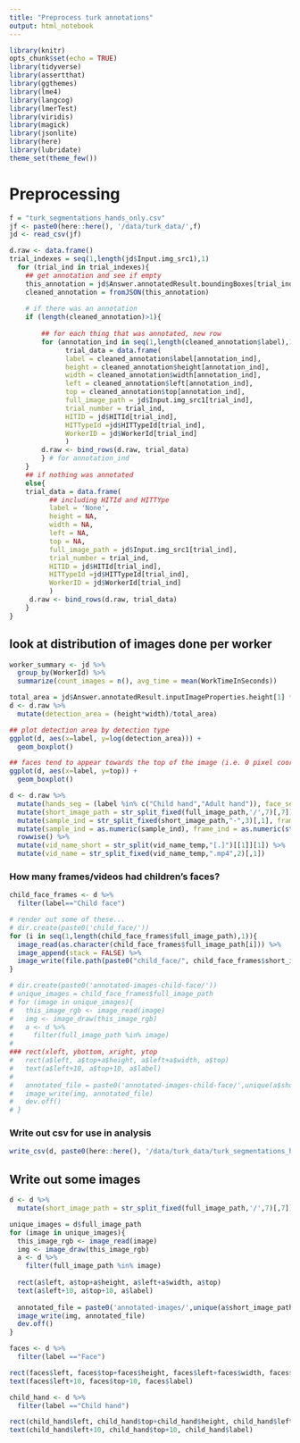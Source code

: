 ```yaml
---
title: "Preprocess turk annotations"
output: html_notebook
---
```



```r
library(knitr)
opts_chunk$set(echo = TRUE)
library(tidyverse)
library(assertthat)
library(ggthemes)
library(lme4)
library(langcog)
library(lmerTest)
library(viridis)
library(magick)
library(jsonlite)
library(here)
library(lubridate)
theme_set(theme_few())
```


# Preprocessing

```r
f = "turk_segmentations_hands_only.csv"
jf <- paste0(here::here(), '/data/turk_data/',f)
jd <- read_csv(jf)

d.raw <- data.frame()
trial_indexes = seq(1,length(jd$Input.img_src1),1)
  for (trial_ind in trial_indexes){
    ## get annotation and see if empty
    this_annotation = jd$Answer.annotatedResult.boundingBoxes[trial_ind]
    cleaned_annotation = fromJSON(this_annotation)
    
    # if there was an annotation
    if (length(cleaned_annotation)>1){
        
        ## for each thing that was annotated, new row
        for (annotation_ind in seq(1,length(cleaned_annotation$label),1)){
              trial_data = data.frame(
              label = cleaned_annotation$label[annotation_ind],
              height = cleaned_annotation$height[annotation_ind],
              width = cleaned_annotation$width[annotation_ind],
              left = cleaned_annotation$left[annotation_ind],
              top = cleaned_annotation$top[annotation_ind],
              full_image_path = jd$Input.img_src1[trial_ind],
              trial_number = trial_ind,
              HITID = jd$HITId[trial_ind],
              HITTypeId =jd$HITTypeId[trial_ind],
              WorkerID = jd$WorkerId[trial_ind]
              )
        d.raw <- bind_rows(d.raw, trial_data)
        } # for annotation_ind
    } 
    ## if nothing was annotated
    else{
    trial_data = data.frame(
          ## including HITId and HITTYpe
          label = 'None',
          height = NA,
          width = NA,
          left = NA,
          top = NA,
          full_image_path = jd$Input.img_src1[trial_ind],
          trial_number = trial_ind,
          HITID = jd$HITId[trial_ind],
          HITTypeId =jd$HITTypeId[trial_ind],
          WorkerID = jd$WorkerId[trial_ind]
          )
     d.raw <- bind_rows(d.raw, trial_data)
    }
}
```

## look at distribution of images done per worker
```r
worker_summary <- jd %>%
  group_by(WorkerId) %>%
  summarize(count_images = n(), avg_time = mean(WorkTimeInSeconds))
```


```r
total_area = jd$Answer.annotatedResult.inputImageProperties.height[1] * jd$Answer.annotatedResult.inputImageProperties.width[1]
d <- d.raw %>%
  mutate(detection_area = (height*width)/total_area)

## plot detection area by detection type
ggplot(d, aes(x=label, y=log(detection_area))) +
  geom_boxplot()

## faces tend to appear towards the top of the image (i.e. 0 pixel coordinates, or upper visual field)
ggplot(d, aes(x=label, y=top)) +
  geom_boxplot()


```



```r

d <- d.raw %>%
  mutate(hands_seg = (label %in% c("Child hand","Adult hand")), face_seg = (label == "Adult Face")) %>%
  mutate(short_image_path = str_split_fixed(full_image_path,'/',7)[,7]) %>%
  mutate(sample_ind = str_split_fixed(short_image_path,"-",3)[,1], frame_ind_temp = str_split_fixed(short_image_path,"-",3)[,3], vid_name_temp = str_split_fixed(short_image_path,"-",3)[,2]) %>%
  mutate(sample_ind = as.numeric(sample_ind), frame_ind = as.numeric(str_split_fixed(frame_ind_temp,".jpg",3)[,1])) %>%
  rowwise() %>%
  mutate(vid_name_short = str_split(vid_name_temp,"[.]")[[1]][1]) %>%
  mutate(vid_name = str_split_fixed(vid_name_temp,".mp4",2)[,1]) 
```


### How many frames/videos had children's faces?
```r
child_face_frames <- d %>%
  filter(label=="Child face")

# render out some of these...
# dir.create(paste0('child_face/'))
for (i in seq(1,length(child_face_frames$full_image_path),1)){
  image_read(as.character(child_face_frames$full_image_path[i])) %>%
  image_append(stack = FALSE) %>%
  image_write(file.path(paste0("child_face/", child_face_frames$short_image_path[i])))
}

# dir.create(paste0('annotated-images-child-face/'))
# unique_images = child_face_frames$full_image_path
# for (image in unique_images){
#   this_image_rgb <- image_read(image)
#   img <- image_draw(this_image_rgb)
#   a <- d %>%
#     filter(full_image_path %in% image) 
#   
### rect(xleft, ybottom, xright, ytop
#   rect(a$left, a$top+a$height, a$left+a$width, a$top)
#   text(a$left+10, a$top+10, a$label)
#   
#   annotated_file = paste0('annotated-images-child-face/',unique(a$short_image_path), 'turk-annotated.jpg')
#   image_write(img, annotated_file)
#   dev.off()
# }

```

### Write out csv for use in analysis
```r
write_csv(d, paste0(here::here(), '/data/turk_data/turk_segmentations_hands_only_processed', today(), '.csv'))
```



## Write out some images
```r
d <- d %>%
  mutate(short_image_path = str_split_fixed(full_image_path,'/',7)[,7])
```

```r
unique_images = d$full_image_path
for (image in unique_images){
  this_image_rgb <- image_read(image)
  img <- image_draw(this_image_rgb)
  a <- d %>%
    filter(full_image_path %in% image) 
  
  rect(a$left, a$top+a$height, a$left+a$width, a$top)
  text(a$left+10, a$top+10, a$label)
   
  annotated_file = paste0('annotated-images/',unique(a$short_image_path), 'turk-annotated.jpg')
  image_write(img, annotated_file)
  dev.off()
}

```

```r
faces <- d %>%
  filter(label =="Face") 

rect(faces$left, faces$top+faces$height, faces$left+faces$width, faces$top)
text(faces$left+10, faces$top+10, faces$label)
```

```r
child_hand <- d %>%
  filter(label =="Child hand") 

rect(child_hand$left, child_hand$top+child_hand$height, child_hand$left+child_hand$width, child_hand$top)
text(child_hand$left+10, child_hand$top+10, child_hand$label)

```


